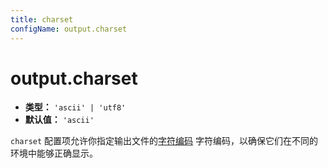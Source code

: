 ```yaml
---
title: charset
configName: output.charset
---
```


# output.charset

- **类型：** `'ascii' | 'utf8'`
- **默认值：** `'ascii'`

`charset` 配置项允许你指定输出文件的[字符编码](https://developer.mozilla.org/en-US/docs/Glossary/Character_encoding) 字符编码，以确保它们在不同的环境中能够正确显示。


<RsbuildConig />
